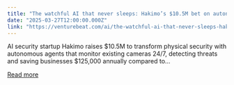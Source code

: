 ```yaml
---
title: "The watchful AI that never sleeps: Hakimo’s $10.5M bet on autonomous security"
date: "2025-03-27T12:00:00.000Z"
link: "https://venturebeat.com/ai/the-watchful-ai-that-never-sleeps-hakimos-10-5m-bet-on-autonomous-security/"
---
```


AI security startup Hakimo raises $10.5M to transform physical security with autonomous agents that monitor existing cameras 24/7, detecting threats and saving businesses $125,000 annually compared to...

[Read more](https://venturebeat.com/ai/the-watchful-ai-that-never-sleeps-hakimos-10-5m-bet-on-autonomous-security/)
